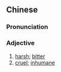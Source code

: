 ==Chinese==
{{zh-forms|s=严酷}}

===Pronunciation===
{{zh-pron
|m=yánkù
|cat=a
}}

===Adjective===
{{zh-adj}}

# [[harsh]]; [[bitter]]
# [[cruel]]; [[inhumane]]